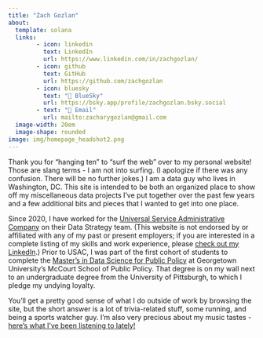 ---
title: "Zach Gozlan"
about:
  template: solana
  links:
        - icon: linkedin
          text: LinkedIn
          url: https://www.linkedin.com/in/zachgozlan/
        - icon: github
          text: GitHub
          url: https://github.com/zachgozlan
        - icon: bluesky
          text: "🦋 BlueSky"
          url: https://bsky.app/profile/zachgozlan.bsky.social
        - text: "📧 Email"
          url: mailto:zacharygozlan@gmail.com
  image-width: 20em
  image-shape: rounded
image: img/homepage_headshot2.png
---

Thank you for "hanging ten" to "surf the web" over to my personal website! Those are slang terms - I am not into surfing. (I apologize if there was any confusion. There will be no further jokes.) I am a data guy who lives in Washington, DC. This site is intended to be both an organized place to show off my miscellaneous data projects I've put together over the past few years and a few additional bits and pieces that I wanted to get into one place.

Since 2020, I have worked for the [Universal Service Administrative Company](https://www.usac.org/) on their Data Strategy team. (This website is not endorsed by or affiliated with any of my past or present employers; if you are interested in a complete listing of my skills and work experience, please [check out my LinkedIn](https://www.linkedin.com/in/zachgozlan/).) Prior to USAC, I was part of the first cohort of students to complete the [Master's in Data Science for Public Policy](https://mccourt.georgetown.edu/master-of-science-in-data-science-for-public-policy/) at Georgetown University's McCourt School of Public Policy. That degree is on my wall next to an undergraduate degree from the University of Pittsburgh, to which I pledge my undying loyalty.

You'll get a pretty good sense of what I do outside of work by browsing the site, but the short answer is a lot of trivia-related stuff, some running, and being a sports watcher guy. I'm also very precious about my music tastes - [here's what I've been listening to lately!](https://open.spotify.com/playlist/5aTZvW7aik6AgDf903cVQU?si=2c7b825079e14f49)
